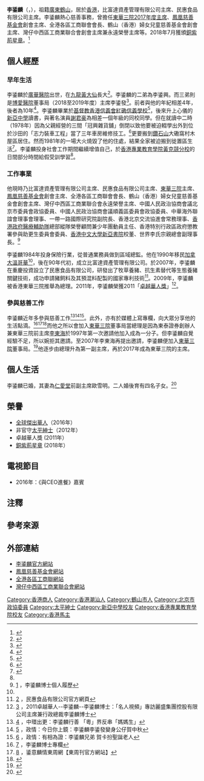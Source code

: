 {{Infobox person
| name          = 李鋈麟<br>Alan Lee Yuk Lun
| image         =
| birth_date    = {{birth date and age|1963|5|1}}
| birth_place   = {{HKG-1959}}[[九龍|九龍]][[油麻地|油麻地]][[廣華醫院|廣華醫院]]
| death_date    = 
| death_place   = 
| nationality   = {{CHN-HKG}}
| ancestor  = [[廣東省|廣東省]][[鶴山市|鶴山市]]
| other_names   = 
| education     = 工商管理學博士學位
| alma_mater    = {{ubl|基督教香港信義會紅磡信義學校|[[新亞中學|新亞中學]]}}
| occupation    = 商人，慈善家
| years_active  = 1978年至今
| spouse        = 歐雪明（Clarea）
| children      = 四名
| parents       = 父親：李恩
| relatives     = 二弟：李鋈興<br>三弟：李鋈發
| religion      = 
}}

'''李鋈麟'''{{BBS}}{{JP}}（{{lang-en|Alan Lee Yuk Lun}}，{{bd|1963年5月1日<ref>{{web reference|URL=http://eastweek.my-magazine.me/main/53718|title=佛誕生日搞盆菜宴 李鋈麟與坪洲長者同歡|work=《東周刊》第664期 Book A 【城中人．城中事】|year=2016年|date=5月19日|access-date=2017-10-29|archive-date=2018-06-30|archive-url=https://web.archive.org/web/20180630214020/http://eastweek.my-magazine.me/main/53718|dead-url=no}}</ref>{{noteTag|據2016年5月出版的《東周刊》第664期 Book A 【城中人．城中事】〈佛誕生日搞盆菜宴 李鋈麟與坪洲長者同歡〉所示，李鋈麟的農曆生日剛巧是2016年的佛誕，即農曆4月8日。以萬年曆換算，他的出生日期為1963年5月1日。}}||||catIdx=L李}}），祖籍[[廣東|廣東]][[鶴山|鶴山]]，居於[[香港|香港]]，比富達資產管理有限公司主席、民惠食品有限公司主席。李鋈麟熱心慈善事務，曾擔任[[東華三院|東華三院]][[東華三院主席列表|2017年度主席]]、[[鳳凰慈善基金會|鳳凰慈善基金會]]創會主席、全港各區工商聯會會長、鶴山（香港）婦女兒童慈善基金會創會主席、灣仔中西區工商業聯合會創會主席兼永遠榮譽主席等。2018年7月獲頒[[銅紫荊星章|銅紫荊星章]]。<ref>{{cite web |url=http://www.takungpao.com.hk/news/232109/2018/0701/181901.html |title=2018年特區授勳名單 |publisher=大公報 |date=2018-07-01 |accessdate=2020-10-05 |archive-date=2020-12-10 |archive-url=https://web.archive.org/web/20201210012911/http://www.takungpao.com.hk/news/232109/2018/0701/181901.html |dead-url=no }}</ref>

==個人經歷==
===早年生活===
李鋈麟於[[廣華醫院|廣華醫院]]出世，在[[九龍|九龍]][[黃大仙_(香港地方)|黃大仙]]長大<ref name="#1">{{web reference|URL=http://www.grandtimes.hk/monthly/%E6%9D%8E%E9%8B%88%E9%BA%9F-%E7%9E%93%E8%BA%AB%E4%B8%80%E5%B9%B4%E5%81%9A%E5%96%84%E4%BA%8B-%E4%BB%BB%E6%9D%B1%E8%8F%AF%E4%B8%89%E9%99%A2%E4%B8%BB%E5%B8%AD-%E7%99%BC%E6%8F%9A%E5%8A%A9%E4%BA%BA/|title=李鋈麟 瞓身一年做善事 任東華三院主席 發揚助人精神|work=大時代月刊|year=2017年|date=6月1日|access-date=2017-12-16|archive-date=2018-08-02|archive-url=https://web.archive.org/web/20180802042510/http://www.grandtimes.hk/monthly/%e6%9d%8e%e9%8b%88%e9%ba%9f-%e7%9e%93%e8%ba%ab%e4%b8%80%e5%b9%b4%e5%81%9a%e5%96%84%e4%ba%8b-%e4%bb%bb%e6%9d%b1%e8%8f%af%e4%b8%89%e9%99%a2%e4%b8%bb%e5%b8%ad-%e7%99%bc%e6%8f%9a%e5%8a%a9%e4%ba%ba/|dead-url=no}}</ref>。李鋈麟的二弟為李鋈興。而三弟則是[[博愛醫院|博愛醫院]]董事局（2018至2019年度）主席李鋈發<ref>{{web reference|URL=http://orientaldaily.on.cc/cnt/news/20161023/00176_093.html|title=政情：李鋈麟兄弟秋祭祈福減爭拗|work=東方日報|year=2016年|date=10月23日|access-date=2017-12-16|archive-date=2017-12-16|archive-url=https://web.archive.org/web/20171216144054/http://orientaldaily.on.cc/cnt/news/20161023/00176_093.html|dead-url=no}}</ref>。前者與他的年紀相差4年，後者為10年<ref>{{web reference|URL=http://eastweek.my-magazine.me/main/50124|title=兄弟|work=《東周刊》第648期 Book A 【鋈意麟情】|year=2016年|date=1月27日|access-date=2017-12-16|archive-date=2020-10-23|archive-url=https://web.archive.org/web/20201023002638/https://eastweek.my-magazine.me/main/50124|dead-url=no}}</ref>。李鋈麟畢業於[[基督教香港信義會紅磡信義學校|基督教香港信義會紅磡信義學校]]<ref name="基督教香港信義會紅磡信義學校校友成就">{{Cite web |url=http://www.hhlps.edu.hk/index.php/2014-08-14-14-59-45/2015-10-12-09-11-46 |title=基督教香港信義會紅磡信義學校校友成就，2014年/2015年 |access-date=2018-07-10 |archive-url=https://web.archive.org/web/20180323113018/http://www.hhlps.edu.hk/index.php/2014-08-14-14-59-45/2015-10-12-09-11-46 |archive-date=2018-03-23 |dead-url=yes }}</ref>，後來升上心儀的[[新亞中學|新亞中學]]讀書，與著名演員[[謝君豪|謝君豪]]為相差一個年級的同校同學。但在就讀中二時（1978年）因為父親經營的三間「冠興雜貨舖」倒閉以致他要被迫輟學出外到位於沙田的「志力裝車工程」當了三年車房維修技工。<ref name="《新亞校友》第11期">{{Cite web |url=https://issuu.com/naalumni/docs/_____________issue_11_201306 |title=香港中文大學新亞書院校友會《新亞校友》第11期第2頁，2013年6月 |access-date=2017-10-29 |archive-date=2018-03-15 |archive-url=https://web.archive.org/web/20180315194557/https://issuu.com/naalumni/docs/_____________issue_11_201306 |dead-url=no }}</ref>更要搬到[[鑽石山|鑽石山]]大磡窩村木屋區居住。然而1981年的一場大火燒毀了他的住處，結果全家被迫搬到徙置區生活<ref>{{web reference|URL=http://eastweek.my-magazine.me/main/49953|title=落難太子爺|work=《東周刊》第647期 Book A 【鋈意麟情】|year=2016年|date=1月24日|access-date=2017-12-16|archive-date=2021-01-19|archive-url=https://web.archive.org/web/20210119155353/https://eastweek.my-magazine.me/main/49953|dead-url=no}}</ref>。李鋈麟投身社會工作期間繼續增值自己，於[[香港專業教育學院黃克競分校|香港專業教育學院黃克競分校]]的日間部分時間給假受訓學習<ref name="#1"/>。

===工作事業===
他現時乃比富達資產管理有限公司主席、民惠食品有限公司主席、[[東華三院|東華三院]]主席、[[鳳凰慈善基金會|鳳凰慈善基金會]]創會主席、全港各區工商聯會會長、鶴山（香港）婦女兒童慈善基金會創會主席、灣仔中西區工商業聯合會永遠榮譽主席、中國人民政治協商會議北京市委員會政協委員、中國人民政治協商會議順義區委員會政協委員、中華海外聯誼會理事會理事、一帶一路國際研究院副院長、香港北京交流協進會常務理事、[[香港政府醫療輔助隊|香港政府醫療輔助隊]]總部縱隊榮譽顧問兼少年團動員主任、香港特別行政區政府懲教署參與助更生委員會委員、[[香港中文大學|香港中文大學]][[新亞書院|新亞書院]]校董、世界李氏宗親總會副理事長。<ref>[https://leeyuklun.com/profile/] {{Wayback|url=https://leeyuklun.com/profile/ |date=20170215213325 }}，李鋈麟博士個人履歷</ref>

李鋈麟1984年投身保險行業，從普通業務員做到區域總監。他在1990年移民[[加拿大|加拿大]][[溫哥華|溫哥華]]<ref name="#1"/>，後在90年代初，成立比富達資產管理有限公司。於2007年，李鋈麟在重慶投資設立了民惠食品有限公司，研發出了牧草養豬、抗生素替代等生態養豬關鍵技術，成功申請豬飼料及其預混料配製的國家專利技術<ref>[http://www.volkfavor.cn/] {{Wayback|url=http://www.volkfavor.cn/ |date=20161012053747 }}，民惠食品有限公司官方網頁</ref>。2009年，李鋈麟被香港東華三院推舉為總理。2011年，李鋈麟榮獲2011「[[卓越華人獎|卓越華人獎]]」<ref>[http://www.mingren168.org/index.php?option=com_content&view=article&id=2759&Itemid=53] {{Wayback|url=http://www.mingren168.org/index.php?option=com_content&view=article&id=2759&Itemid=53 |date=20160818162111 }}，2011卓越華人--李鋈麟--李鋈麟博士：「名人視頻」專訪麗盛集團控股有限公司主席兼行政總裁李鋈麟博士</ref>。

===參與慈善工作===
李鋈麟近年多參與慈善工作<ref>[http://orientaldaily.on.cc/cnt/news/20160510/00176_115.html] {{Wayback|url=http://orientaldaily.on.cc/cnt/news/20160510/00176_115.html |date=20170215213621 }}，中環出更：李鋈麟行善 「粵」界反串「媽媽生」</ref><ref>[http://orientaldaily.on.cc/cnt/news/20160828/00176_072.html] {{Wayback|url=http://orientaldaily.on.cc/cnt/news/20160828/00176_072.html |date=20170215211744 }}，政情：今日你上鏡：李鋈麟李鋈發變身公仔賀中秋</ref><ref>[http://orientaldaily.on.cc/cnt/news/20161215/00176_115.html] {{Wayback|url=http://orientaldaily.on.cc/cnt/news/20161215/00176_115.html |date=20170531204942 }}，政情：有相為證：李鋈麟兄弟 賀卡扮聖誕老人</ref>。此外，亦有於媒體上寫專欄，向大眾分享他的生活點滴。<ref>[https://leeyuklun.com/articles/] {{Wayback|url=https://leeyuklun.com/articles/ |date=20161006020628 }}，李鋈麟博士專欄</ref><ref>[http://eastweek.my-magazine.me/main/column359] {{Wayback|url=http://eastweek.my-magazine.me/main/column359 |date=20210116003857 }}，鋈意麟情東周網【東周刊官方網站】</ref><ref>{{Cite web |url=http://eastweek.my-magazine.me/main/59368 |title=那天早上，我登上了群芳啟智的校巴 |access-date=2017-06-16 |archive-date=2020-10-20 |archive-url=https://web.archive.org/web/20201020064259/https://eastweek.my-magazine.me/main/59368 |dead-url=no }}</ref>而他之所以會加入[[東華三院|東華三院]]董事局當總理是因為東泰證券創辦人兼東華三院前主席[[李東海|李東海]]於1997年第一次邀請他加入成為一分子。但李鋈麟自覺經驗不足，所以婉拒其邀請。至2007年李東海再提出邀請，李鋈麟便加入[[東華三院|東華三院]]董事局。<ref>{{web reference|URL=http://eastweek.my-magazine.me/main/52368|title=多謝東海叔|work=《東周刊》第658期 Book A 【鋈意麟情】|year=2016年|date=4月9日|access-date=2017-12-16|archive-date=2020-10-20|archive-url=https://web.archive.org/web/20201020060327/https://eastweek.my-magazine.me/main/52368|dead-url=no}}</ref>他逐步由總理升為第一副主席，再於2017年成為東華三院的主席。

==個人生活==
李鋈麟已婚，其妻為[[仁愛堂|仁愛堂]]前副主席歐雪明。二人婚後育有四名子女。<ref>{{cite news | title=中環出更：與四子女馬場享天倫歐雪明樂助資優兒 | url=https://orientaldaily.on.cc/cnt/news/20120924/00176_088.html | format= | publisher=東方日報 | date=2012-09-24 | accessdate=2019-02-22 | archive-date=2019-01-19 | archive-url=https://web.archive.org/web/20190119060221/http://orientaldaily.on.cc/cnt/news/20120924/00176_088.html | dead-url=no }}</ref>

==榮譽==
*[[全球傑出華人|全球傑出華人]]（2016年）
*非官守[[太平紳士|太平紳士]]（2012年）
*卓越華人獎  (2011年）
*[[銅紫荊星章|銅紫荊星章]] (2018年） 

==電視節目==
*2016年：《與CEO進餐》嘉賓

==注釋==
{{noteFoot}}

==參考來源==
{{reflist|2}}

==外部連結==
*[https://web.archive.org/web/20190707034229/http://leeyuklun.com/ 李鋈麟官方網站]
*[http://www.phoenixcf.org.hk 鳳凰慈善基金會網站] {{Wayback|url=http://www.phoenixcf.org.hk/ |date=20210119184757 }}
*[https://web.archive.org/web/20180329081906/https://hkcnia.hk/ 全港各區工商聯網站]
*[http://www.wcwica.org.hk 灣仔中西區工商業聯合會網站] {{Wayback|url=http://www.wcwica.org.hk/ |date=20210121164236 }}

[[Category:香港商人|Category:香港商人]]
[[Category:香港潮汕人|Category:香港潮汕人]]
[[Category:鶴山市人|Category:鶴山市人]]
[[Category:北京市政協委員|Category:北京市政協委員]]
[[Category:太平紳士|Category:太平紳士]]
[[Category:新亞中學校友|Category:新亞中學校友]]
[[Category:香港專業教育學院校友|Category:香港專業教育學院校友]]
[[Category:香港馬主|Category:香港馬主]]